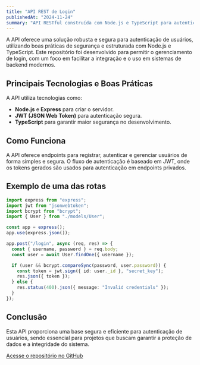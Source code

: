 ```yaml
---
title: "API REST de Login"
publishedAt: "2024-11-24"
summary: "API RESTful construída com Node.js e TypeScript para autenticação e gerenciamento de usuários, seguindo boas práticas de segurança e escalabilidade."
---
```


A API oferece uma solução robusta e segura para autenticação de usuários, utilizando boas práticas de segurança e estruturada com Node.js e TypeScript. Este repositório foi desenvolvido para permitir o gerenciamento de login, com um foco em facilitar a integração e o uso em sistemas de backend modernos.

## Principais Tecnologias e Boas Práticas

A API utiliza tecnologias como:

- **Node.js** e **Express** para criar o servidor.
- **JWT (JSON Web Token)** para autenticação segura.
- **TypeScript** para garantir maior segurança no desenvolvimento.

## Como Funciona

A API oferece endpoints para registrar, autenticar e gerenciar usuários de forma simples e segura. O fluxo de autenticação é baseado em JWT, onde os tokens gerados são usados para autenticação em endpoints privados.

## Exemplo de uma das rotas

```typescript
import express from "express";
import jwt from "jsonwebtoken";
import bcrypt from "bcrypt";
import { User } from "./models/User";

const app = express();
app.use(express.json());

app.post("/login", async (req, res) => {
  const { username, password } = req.body;
  const user = await User.findOne({ username });

  if (user && bcrypt.compareSync(password, user.password)) {
    const token = jwt.sign({ id: user._id }, "secret_key");
    res.json({ token });
  } else {
    res.status(400).json({ message: "Invalid credentials" });
  }
});
```

## Conclusão

Esta API proporciona uma base segura e eficiente para autenticação de usuários, sendo essencial para projetos que buscam garantir a proteção de dados e a integridade do sistema.

[Acesse o repositório no GitHub](https://github.com/ZAPHODh/authserver)
